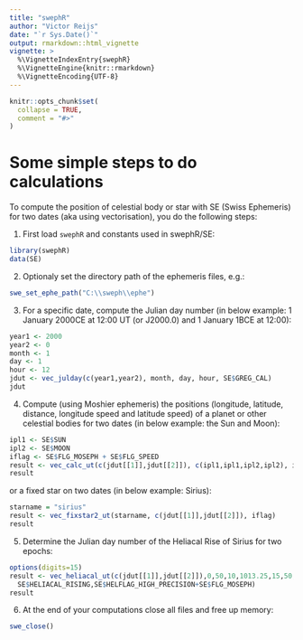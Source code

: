 ```yaml
---
title: "swephR"
author: "Victor Reijs"
date: "`r Sys.Date()`"
output: rmarkdown::html_vignette
vignette: >
  %\VignetteIndexEntry{swephR}
  %\VignetteEngine{knitr::rmarkdown}
  %\VignetteEncoding{UTF-8}
---
```


```r
knitr::opts_chunk$set(
  collapse = TRUE,
  comment = "#>"
)
```


# Some simple steps to do calculations
To compute the position of celestial body or star with SE (Swiss Ephemeris) for two dates (aka using vectorisation), you do the following steps:


1. First load `swephR` and constants used in swephR/SE:
```r
library(swephR)
data(SE)
```

2. Optionaly set the directory path of the ephemeris files, e.g.:
```r
swe_set_ephe_path("C:\\sweph\\ephe")
```

3. For a specific date, compute the Julian day number (in below example: 1 January 2000CE at 12:00 UT (or J2000.0) and 1 January 1BCE at 12:00):
```r
year1 <- 2000
year2 <- 0
month <- 1
day <- 1
hour <- 12
jdut <- vec_julday(c(year1,year2), month, day, hour, SE$GREG_CAL)
jdut
```
4. Compute (using Moshier ephemeris) the positions (longitude, latitude, distance, longitude speed and latitude speed) of a planet or other celestial bodies for two dates (in below example: the Sun and Moon):
```r
ipl1 <- SE$SUN
ipl2 <- SE$MOON
iflag <- SE$FLG_MOSEPH + SE$FLG_SPEED
result <- vec_calc_ut(c(jdut[[1]],jdut[[2]]), c(ipl1,ipl1,ipl2,ipl2), iflag)
result
```
or a fixed star on two dates (in below example: Sirius):
```r
starname = "sirius"
result <- vec_fixstar2_ut(starname, c(jdut[[1]],jdut[[2]]), iflag)
result
```

5. Determine the Julian day number of the Heliacal Rise of Sirius for two epochs:
```r
options(digits=15)
result <- vec_heliacal_ut(c(jdut[[1]],jdut[[2]]),0,50,10,1013.25,15,50,0.25,25,1,1,1,5,0.8,starname,
  SE$HELIACAL_RISING,SE$HELFLAG_HIGH_PRECISION+SE$FLG_MOSEPH)
result
```


6.	At the end of your computations close all files and free up memory:
```r
swe_close()
```
